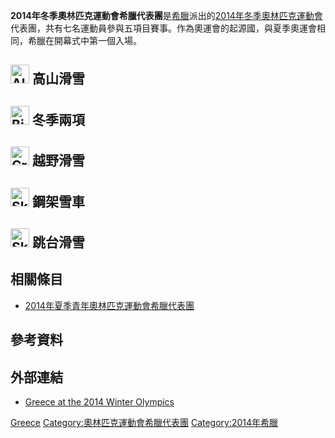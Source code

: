 {{Infobox Country Olympics
|NOC=GRE
|games=2014年冬季
|Chef De Mission=
|competitors= '''7'''
|sports= 5
|flagbearer= {{link-en|Panagiota Tsakiri|Panagiota Tsakiri}}<ref>{{cite news |author=<!--Staff writer(s); no by-line.--> |title=Greek Olympic Team for Sochi with 1 biathlete! |url=http://www.biathlonews.com/greek-olympic-team-for-sochi-with-1-biathlete/ |newspaper=Biathlonnews |location= |publisher= |date=2014-01-29 |accessdate=2014-01-29 |archive-date=2014-01-30 |archive-url=https://web.archive.org/web/20140130215845/http://www.biathlonews.com/greek-olympic-team-for-sochi-with-1-biathlete/ |dead-url=no }}</ref>
|gold=
|silver=
|bronze=
|total=
|rank=
}}
'''2014年冬季奧林匹克運動會希臘代表團'''是[[希臘|希臘]]派出的[[2014年冬季奧林匹克運動會|2014年冬季奧林匹克運動會]]代表團，共有七名運動員參與五項目賽事。作為奧運會的起源國，與夏季奧運會相同，希臘在開幕式中第一個入場。

== [[Image:Alpine_skiing_pictogram.svg|30px]] 高山滑雪 ==
{{main|2014年冬季奧林匹克運動會高山滑雪比賽}}

== [[Image:Biathlon_pictogram.svg|30px]] 冬季兩項 ==
{{main|2014年冬季奧林匹克運動會冬季兩項比賽}}

== [[Image:Cross_country_skiing_pictogram.svg|30px]] 越野滑雪 ==
{{main|2014年冬季奧林匹克運動會越野滑雪比賽}}

== [[Image:Skeleton_pictogram.svg|30px]] 鋼架雪車 ==
{{main|2014年冬季奧林匹克運動會鋼架雪車比賽}}

== [[Image:Ski_jumping_pictogram.svg|30px]] 跳台滑雪 ==
{{main|2014年冬季奧林匹克運動會跳台滑雪比賽}}

== 相關條目 ==
* [[2014年夏季青年奧林匹克運動會希臘代表團|2014年夏季青年奧林匹克運動會希臘代表團]]

== 參考資料 ==
{{Reflist}}

== 外部連結 ==
* [http://www.sochi2014.com/en/team-greece Greece at the 2014 Winter Olympics]{{Wayback|url=http://www.sochi2014.com/en/team-greece |date=20140225155135 }}

{{NOCin2014WinterOlympics}}

[[Category:2014年冬季奧林匹克運動會代表團|Greece]]
[[Category:奧林匹克運動會希臘代表團|Category:奧林匹克運動會希臘代表團]]
[[Category:2014年希臘|Category:2014年希臘]]